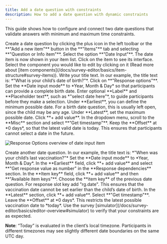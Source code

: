 ```yaml
---
title: Add a date question with constraints
description: How to add a date question with dynamic constraints
---
```


This guide shows how to configure and connect two date questions that validate answers with minimum and maximum time constraints.

<Steps>
<Step>
Create a date question by clicking the plus icon in the left toolbar or the **"Add a new item"** button in the **"Items"** tab and selecting **"Question or Info item"**.
</Step>
<Step>
Select the option **"Date Input"**. The date item is now shown in your item list. Click on the item to see its interface.
</Step>
<Step>
Select the component you would like to edit by clicking on it (Read more about [item components](/docs/survey-editor/basics/item-structure#survey-items)).
</Step>
<Step>
Write your title text. In our example, the title text is: *"What is your child’s date of birth?"*.
</Step>
<Step>
Click on **"Response options"**. Set the **Date input mode** to *Year, Month & Day* so that participants can provide a complete birth date.
</Step>
<Step> 
Enter optional **Label** and  **Placeholder text**, such as *"select date here"*, to guide participants before they make a selection. 
</Step> 
<Step> 
Under **Earliest**, you can define the minimum possible date. For a birth date question, this is usually left open, since the child may be any age. 
</Step> 
<Step> 
Under **Latest**, set the maximum possible date. Click **+ add value**. 
</Step> 
<Step> 
In the dropdown menu, scroll to the  **Misc** section and select **“Get timestamp"**. Keep the **Offset** at *0 days*, so that the latest valid date is today. This ensures that participants cannot select a date in the future.

![Response Options overview of date input item](../images/addDateInput.png)

</Step> 
<Step>
Create another date question. In our example, the title text is:  
*"When was your child’s last vaccination?"*
</Step>
<Step> 
Set the **Date input mode** to *Year, Month & Day*. 
</Step>
<Step> 
In the **Earliest** field, click **+ add value** and select **"Get response value as number" in the **Response dependencies** section.
</Step>
<Step> 
In the **Item key** field, click **+ add value** and then **"Available item keys"**. Choose the **item key** of the previous date question. For response slot key add "rg.date". This ensures that the vaccination date cannot be set earlier than the child’s date of birth. 
</Step> 
<Step> 
In the **Latest** section, click **+ add value**. 
</Step> 
<Step> 
Select **"Get timestamp"**. Leave the **Offset** at *0 days*. This restricts the latest possible vaccination date to *today*. 
</Step>
<Step> 
Use the survey [simulator](/docs/survey-editor/basics/editor-overview#simulator) to verify that your constraints are as expected.
</Step> 
</Steps>

**Note**: “Today” is evaluated in the client’s local timezone. Participants in different timezones may see slightly different date boundaries on the same UTC day.
